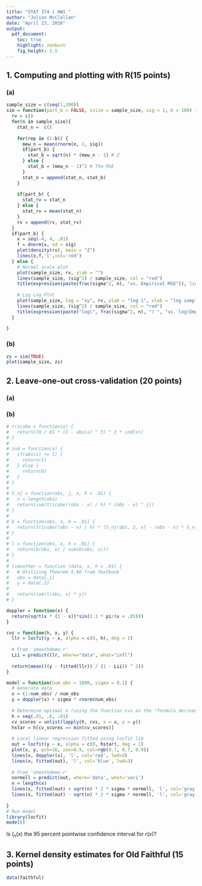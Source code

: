 ```yaml
---
title: "STAT 374 | HW1 "
author: "Julian McClellan"
date: "April 23, 2016"
output:
  pdf_document:
    toc: true
    highlight: zenburn
    fig_height: 3.5
---
```

## 1. Computing and plotting with R(15 points)

### (a)



```r
sample_size = c(seq(1,200))
sim = function(part_b = FALSE, ssize = sample_size, sig = 1, b = 100) {
  rv = c()
  for(n in sample_size){
    stat_n =  c()
    
    for(rep in (1:b)) {
      mew_n = mean(rnorm(n, 1, sig))
      if(part_b) {
        stat_b = sqrt(n) * (mew_n - 1) # Z
      } else {
        stat_b = (mew_n - 1)^2 # The MSE
      }
      stat_n = append(stat_n, stat_b)
    }
    
    if(part_b) {
      stat_rv = stat_n
    } else {
      stat_rv = mean(stat_n)
    }
    rv = append(rv, stat_rv) 
  }
  if(part_b) {
    x = seq(-4, 4, .01)
    f = dnorm(x, sd = sig)
    plot(density(rv), main = "Z")
    lines(x,f,'l',col='red')
  } else {
    # Normal scale plot
    plot(sample_size, rv, ylab = "")
    lines(sample_size, (sig^2) / sample_size, col = "red")
    title(expression(paste(frac(sigma^2, n), "vs. Empirical MSE")), line = -2) 
    
    # Log Log Plot
    plot(sample_size, log = "xy", rv, ylab = "log 1", xlab = "log sample size")
    lines(sample_size, (sig^2) / sample_size, col = "red")
    title(expression(paste("log(", frac(sigma^2, n), ") ", "vs. log(Empirical MSE)")), line = -2)
  }
  
}
```

### (b)
```r
zs = sim(TRUE)
plot(sample_size, zs)
```

## 2. Leave-one-out cross-validation (20 points)

### (a)

### (b)

```r
# tricube = function(x) {
#   return(70 / 81 * (1 - abs(x) ^ 3) ^ 3 * ind(x))
# }
# 
# ind = function(x) {
#   if(abs(x) <= 1) {
#     return(1)
#   } else {
#     return(0)
#   }
# }
# 
# S_nj = function(obs, j, x, h = .01) {
#   n = length(obs)
#   return(sum(tricube((obs - x) / h) * (obs - x) ^ j))
# }
# 
# b = function(obs, x, h = .01) {
#   return(tricube((obs - x) / h) * (S_nj(obs, 2, x) - (obs - x) * S_nj(obs, 1, x)))
# }
# 
# l = function(obs, x, h = .01) {
#   return(b(obs, x) / sum(b(obs, x)))
# }
# 
# lsmoother = function (data, x, h = .01) {
#   # Utilizing Theorem 5.60 from Textbook
#   obs = data[,1]
#   y = data[,2]
# 
#   return(sum(l(obs, x) * y))
# }
```

```r
doppler = function(x) {
  return(sqrt(x * (1 - x))*sin(2.1 * pi/(x + .05)))
}

cvs = function(h, x, y) {
  llr = locfit(y ~ x, alpha = c(0, h), deg = 1)
  
  # From 'smoothdemo.r'
  Lii = predict(llr, where="data", what="infl")
  
  return(mean(((y - fitted(llr)) / (1 - Lii)) ^ 2))
}

model = function(num_obs = 1000, sigma = 0.1) {
  # Generate data
  x = (1:num_obs) / num_obs
  y = doppler(x) + sigma * rnorm(num_obs)
  
  # Determine optimal h (using the function cvs as the "formula derived in part (a)")
  h = seq(.01, .8, .01)
  cv_scores = unlist(lapply(h, cvs, x = x, y = y))
  hstar = h[cv_scores == min(cv_scores)]
  
  # Local linear regression fitted using locfit lib
  out = locfit(y ~ x, alpha = c(0, hstar), deg = 1)
  plot(x, y, pch=16, cex=0.9, col=rgb(0.7, 0.7, 0.9))
  lines(x, doppler(x), 'l', col='red', lwd=3)
  lines(x, fitted(out), 'l', col='blue', lwd=3)
  
  # From 'smoothdemo.r'
  normell = predict(out, where='data', what='vari')
  n = length(x)
  lines(x, fitted(out) + sqrt(n) * 2 * sigma * normell, 'l', col='gray', lwd=1)
  lines(x, fitted(out) - sqrt(n) * 2 * sigma * normell, 'l', col='gray', lwd=1)
  
}
# Run model
library(locfit)
model()
```

Is $I_{n}(x)$ the 95 percent pointwise confidence interval for $r(x)$?

## 3. Kernel density estimates for Old Faithful (15 points)

```r
data(faithful)

```

